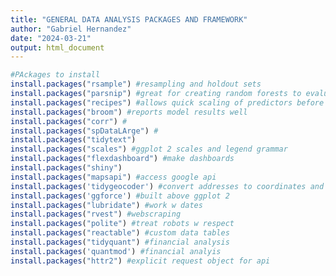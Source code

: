 ---
title: "GENERAL DATA ANALYSIS PACKAGES AND FRAMEWORK"
author: "Gabriel Hernandez"
date: "2024-03-21"
output: html_document
---

```{r setup, include=FALSE}
#PAckages to install
install.packages("rsample") #resampling and holdout sets
install.packages("parsnip") #great for creating random forests to evaluate a model
install.packages("recipes") #allows quick scaling of predictors before 
install.packages("broom") #reports model results well
install.packages("corr") # 
install.packages("spDataLArge") #
install.packages("tidytext")
install.packages("scales") #ggplot 2 scales and legend grammar
install.packages("flexdashboard") #make dashboards
install.packages("shiny")
install.packages("mapsapi") #access google api
install.packages('tidygeocoder') #convert addresses to coordinates and vice versa
install.packages('ggforce') #built above ggplot 2
install.packages("lubridate") #work w dates
install.packages("rvest") #webscraping
install.packages("polite") #treat robots w respect
install.packages("reactable") #custom data tables
install.packages("tidyquant") #financial analysis
install.packages('quantmod') #financial analyis
install.packages("httr2") #explicit request object for api








```

```{r}
```


```{r}
```



```{r}

```

```{r}

```


```{r}

```



```{r}

```


```{r}

```


```{r}

```

